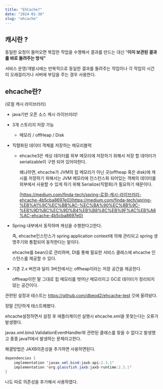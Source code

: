 ```yaml
---
title: "EhCache?"
date: "2024-01-30"
slug: "ehcache"
---
```


## 캐시란 ?

동일한 요청이 들어오면 복잡한 작업을 수행해서 결과를 만드는 대신 “**이미 보관된 결과를 바로 돌려주는 방식”**

서비스 운영/개발시에는 반복적으로 동일한 결과를 돌려주는 작업이나 각 작업의 시간이 오래걸리거나 서버에 부담을 주는 경우 사용한다.

## ehcache란?

(로컬 캐시 라이브러리) 

- java기반 오픈 소스 캐시 라이브러리!
- 3개 스토리지 저장 가능
    - 메모리 / offHeap / Disk
- 직렬화된 데이터 객체를 저장하는 메모리블럭
    - ehcache3은 캐싱 데이터를 외부 메모리에 저장하기 위해서 저장 할 데이터가 serializable이 구현 되어 있어야한다.
        
        왜냐하면, ehcache가 JVM의 힙 메모리가 아닌 곳(offheap 혹은 disk)에 캐시를 저장하기 위해서는 JVM 메모리에 인스턴스화 되어있는 객체의 데이터를 외부에서 사용할 수 있게 하기 위해 Serialize(직렬화)가 필요하기 때문이다.
        
        [https://medium.com/finda-tech/spring-로컬-캐시-라이브러리-ehcache-4b5cba8697e0](https://medium.com/finda-tech/spring-%EB%A1%9C%EC%BB%AC-%EC%BA%90%EC%8B%9C-%EB%9D%BC%EC%9D%B4%EB%B8%8C%EB%9F%AC%EB%A6%AC-ehcache-4b5cba8697e0)
        
- Spring 내부에서 동작하며 캐싱을 수행한다고한다.
    
    즉, ehcache인스턴스가 spring application context에 의해 관리되고 spring 생명주기와 통합되어 동작한다는 말이다. 
    
    ehcache를 bean으로 관리하며, DI를 통해 필요한 서비스 클래스에 ehcache 인스턴스를 제공할 수 있다. 
    
- 기존 2.x 버전과 달리 3버전에서는 offheap이라는 저장 공간을 제공한다.
    
    offheap이란 말 그대로 힙 메모리를 벗어난 메모리이고 GC로 데이터가 정리되지 않는 공간이다.
    

관련된 설정과 테스트는 https://github.com/dbeod2/ehcache-test 깃에 올려놨다.

정말 간단하게 테스트해봤다. 

ehcache설정하면서 설정 후 애플리케이션 실행시 ehcache.xml을 못찾는다는 오류가 발생했다.

javax.xml.bind.ValidationEventHandler와 관련된 클래스를 찾을 수 없다고 발생했고 종종 java11에서 발생하는 문제라고한다. 

해결방법은 JAXB의존성을 추가하면 사용하면된다.

```java
dependencies {
    implementation 'javax.xml.bind:jaxb-api:2.3.1'
    implementation 'org.glassfish.jaxb:jaxb-runtime:2.3.1'
}
```

나도 따로 의존성을 추가해서 사용하였다.
